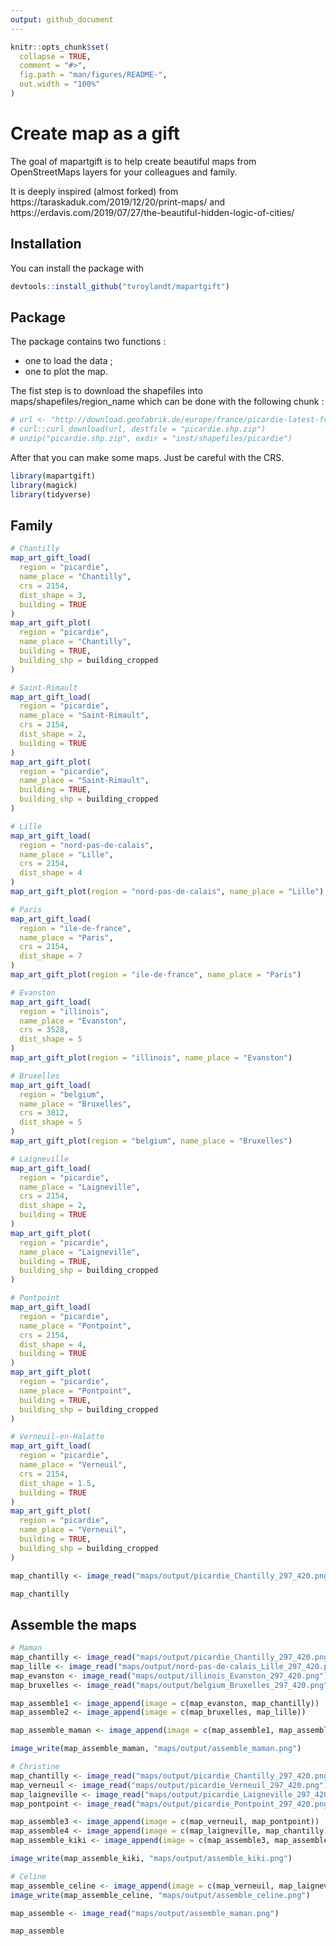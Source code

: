 ```yaml
---
output: github_document
---
```


<!-- README.md is generated from README.Rmd. Please edit that file -->

```r
knitr::opts_chunk$set(
  collapse = TRUE,
  comment = "#>",
  fig.path = "man/figures/README-",
  out.width = "100%"
)
```

# Create map as a gift

The goal of mapartgift is to help create beautiful maps from OpenStreetMaps layers for your colleagues and family.

It is deeply inspired (almost forked) from https://taraskaduk.com/2019/12/20/print-maps/ and https://erdavis.com/2019/07/27/the-beautiful-hidden-logic-of-cities/ 

## Installation

You can install the package with 

``` r
devtools::install_github("tvroylandt/mapartgift")
```
## Package

The package contains two functions :

+ one to load the data ;
+ one to plot the map.

The fist step is to download the shapefiles into maps/shapefiles/region_name which can be done with the following chunk :

```r
# url <- "http://download.geofabrik.de/europe/france/picardie-latest-free.shp.zip"
# curl::curl_download(url, destfile = "picardie.shp.zip")
# unzip("picardie.shp.zip", exdir = "inst/shapefiles/picardie")
```

After that you can make some maps. Just be careful with the CRS.

```r
library(mapartgift)
library(magick)
library(tidyverse)
```

## Family

```r
# Chantilly
map_art_gift_load(
  region = "picardie",
  name_place = "Chantilly",
  crs = 2154,
  dist_shape = 3,
  building = TRUE
)
map_art_gift_plot(
  region = "picardie",
  name_place = "Chantilly",
  building = TRUE,
  building_shp = building_cropped
)

# Saint-Rimault
map_art_gift_load(
  region = "picardie",
  name_place = "Saint-Rimault",
  crs = 2154,
  dist_shape = 2,
  building = TRUE
)
map_art_gift_plot(
  region = "picardie",
  name_place = "Saint-Rimault",
  building = TRUE,
  building_shp = building_cropped
)

# Lille
map_art_gift_load(
  region = "nord-pas-de-calais",
  name_place = "Lille",
  crs = 2154,
  dist_shape = 4
)
map_art_gift_plot(region = "nord-pas-de-calais", name_place = "Lille")

# Paris
map_art_gift_load(
  region = "ile-de-france",
  name_place = "Paris",
  crs = 2154,
  dist_shape = 7
)
map_art_gift_plot(region = "ile-de-france", name_place = "Paris")

# Evanston
map_art_gift_load(
  region = "illinois",
  name_place = "Evanston",
  crs = 3528,
  dist_shape = 5
)
map_art_gift_plot(region = "illinois", name_place = "Evanston")

# Bruxelles
map_art_gift_load(
  region = "belgium",
  name_place = "Bruxelles",
  crs = 3812,
  dist_shape = 5
)
map_art_gift_plot(region = "belgium", name_place = "Bruxelles")

# Laigneville
map_art_gift_load(
  region = "picardie",
  name_place = "Laigneville",
  crs = 2154,
  dist_shape = 2,
  building = TRUE
)
map_art_gift_plot(
  region = "picardie",
  name_place = "Laigneville",
  building = TRUE,
  building_shp = building_cropped
)

# Pontpoint
map_art_gift_load(
  region = "picardie",
  name_place = "Pontpoint",
  crs = 2154,
  dist_shape = 4,
  building = TRUE
)
map_art_gift_plot(
  region = "picardie",
  name_place = "Pontpoint",
  building = TRUE,
  building_shp = building_cropped
)

# Verneuil-en-Halatte
map_art_gift_load(
  region = "picardie",
  name_place = "Verneuil",
  crs = 2154,
  dist_shape = 1.5,
  building = TRUE
)
map_art_gift_plot(
  region = "picardie",
  name_place = "Verneuil",
  building = TRUE,
  building_shp = building_cropped
)
```

```r
map_chantilly <- image_read("maps/output/picardie_Chantilly_297_420.png")

map_chantilly
```

## Assemble the maps

```r
# Maman
map_chantilly <- image_read("maps/output/picardie_Chantilly_297_420.png")
map_lille <- image_read("maps/output/nord-pas-de-calais_Lille_297_420.png")
map_evanston <- image_read("maps/output/illinois_Evanston_297_420.png")
map_bruxelles <- image_read("maps/output/belgium_Bruxelles_297_420.png")

map_assemble1 <- image_append(image = c(map_evanston, map_chantilly))
map_assemble2 <- image_append(image = c(map_bruxelles, map_lille)) 

map_assemble_maman <- image_append(image = c(map_assemble1, map_assemble2), stack = TRUE)

image_write(map_assemble_maman, "maps/output/assemble_maman.png")

# Christine
map_chantilly <- image_read("maps/output/picardie_Chantilly_297_420.png")
map_verneuil <- image_read("maps/output/picardie_Verneuil_297_420.png")
map_laigneville <- image_read("maps/output/picardie_Laigneville_297_420.png")
map_pontpoint <- image_read("maps/output/picardie_Pontpoint_297_420.png")

map_assemble3 <- image_append(image = c(map_verneuil, map_pontpoint))
map_assemble4 <- image_append(image = c(map_laigneville, map_chantilly)) 
map_assemble_kiki <- image_append(image = c(map_assemble3, map_assemble4), stack = TRUE)

image_write(map_assemble_kiki, "maps/output/assemble_kiki.png")

# Celine
map_assemble_celine <- image_append(image = c(map_verneuil, map_laigneville)) 
image_write(map_assemble_celine, "maps/output/assemble_celine.png")
```

```r
map_assemble <- image_read("maps/output/assemble_maman.png")

map_assemble
```

